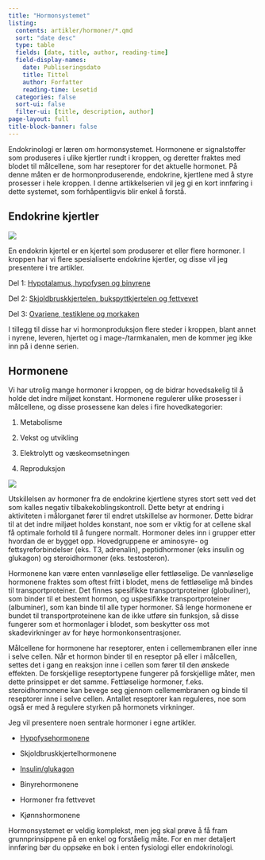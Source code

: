 ```yaml
---
title: "Hormonsystemet"
listing:
  contents: artikler/hormoner/*.qmd
  sort: "date desc"
  type: table
  fields: [date, title, author, reading-time]
  field-display-names: 
    date: Publiseringsdato
    title: Tittel
    author: Forfatter
    reading-time: Lesetid
  categories: false
  sort-ui: false
  filter-ui: [title, description, author]
page-layout: full
title-block-banner: false
---
```


Endokrinologi er læren om hormonsystemet. Hormonene er signalstoffer som produseres i ulike kjertler rundt i kroppen, og deretter fraktes med blodet til målcellene, som har reseptorer for det aktuelle hormonet. På denne måten er de hormonproduserende, endokrine, kjertlene med å styre prosesser i hele kroppen. I denne artikkelserien vil jeg gi en kort innføring i dette systemet, som forhåpentligvis blir enkel å forstå.

## Endokrine kjertler

![](images/clipboard-286604604.png)

En endokrin kjertel er en kjertel som produserer et eller flere hormoner. I kroppen har vi flere spesialiserte endokrine kjertler, og disse vil jeg presentere i tre artikler.

Del 1: [Hypotalamus, hypofysen og binyrene](http://www.friskogfunksjonell.no/hypotalamus-hypofysen-og-binyrene/ "Hypotalamus, hypofysen og binyrene")

Del 2: [Skjoldbruskkjertelen, bukspyttkjertelen og fettvevet](http://www.friskogfunksjonell.no/skjoldbruskkjertelen-bukspyttkjertelen-og-fettvevet/ "Skjoldbruskkjertelen, bukspyttkjertelen og fettvevet")

Del 3: [Ovariene, testiklene og morkaken](http://www.friskogfunksjonell.no/ovariene-testiklene-og-morkaken/ "Ovariene, Testiklene og Morkaken")

I tillegg til disse har vi hormonproduksjon flere steder i kroppen, blant annet i nyrene, leveren, hjertet og i mage-/tarmkanalen, men de kommer jeg ikke inn på i denne serien.

## Hormonene

Vi har utrolig mange hormoner i kroppen, og de bidrar hovedsakelig til å holde det indre miljøet konstant. Hormonene regulerer ulike prosesser i målcellene, og disse prosessene kan deles i fire hovedkategorier:

1.  Metabolisme

2.  Vekst og utvikling

3.  Elektrolytt og væskeomsetningen

4.  Reproduksjon

![](images/clipboard-778609096.png)

Utskillelsen av hormoner fra de endokrine kjertlene styres stort sett ved det som kalles negativ tilbakekoblingskontroll. Dette betyr at endring i aktiviteten i målorganet fører til endret utskillelse av hormoner. Dette bidrar til at det indre miljøet holdes konstant, noe som er viktig for at cellene skal få optimale forhold til å fungere normalt. Hormoner deles inn i grupper etter hvordan de er bygget opp. Hovedgruppene er aminosyre- og fettsyreforbindelser (eks. T3, adrenalin), peptidhormoner (eks insulin og glukagon) og steroidhormoner (eks. testosteron).

Hormonene kan være enten vannløselige eller fettløselige. De vannløselige hormonene fraktes som oftest fritt i blodet, mens de fettløselige må bindes til transportproteiner. Det finnes spesifikke transportproteiner (globuliner), som binder til et bestemt hormon, og uspesifikke transportproteiner (albuminer), som kan binde til alle typer hormoner. Så lenge hormonene er bundet til transportproteinene kan de ikke utføre sin funksjon, så disse fungerer som et hormonlager i blodet, som beskytter oss mot skadevirkninger av for høye hormonkonsentrasjoner.

Målcellene for hormonene har reseptorer, enten i cellemembranen eller inne i selve cellen. Når et hormon binder til en reseptor på eller i målcellen, settes det i gang en reaksjon inne i cellen som fører til den ønskede effekten. De forskjellige reseptortypene fungerer på forskjellige måter, men dette prinsippet er det samme. Fettløselige hormoner, f.eks. steroidhormonene kan bevege seg gjennom cellemembranen og binde til reseptorer inne i selve cellen. Antallet reseptorer kan reguleres, noe som også er med å regulere styrken på hormonets virkninger.

Jeg vil presentere noen sentrale hormoner i egne artikler.

-   [Hypofysehormonene](http://www.friskogfunksjonell.no/hypofysehormonene/ "Hypofysehormonene")

-   Skjoldbruskkjertelhormonene

-   [Insulin/glukagon](http://www.friskogfunksjonell.no/insulin-og-glukagon)

-   Binyrehormonene

-   Hormoner fra fettvevet

-   Kjønnshormonene

Hormonsystemet er veldig komplekst, men jeg skal prøve å få fram grunnprinsippene på en enkel og forståelig måte. For en mer detaljert innføring bør du oppsøke en bok i enten fysiologi eller endokrinologi.
